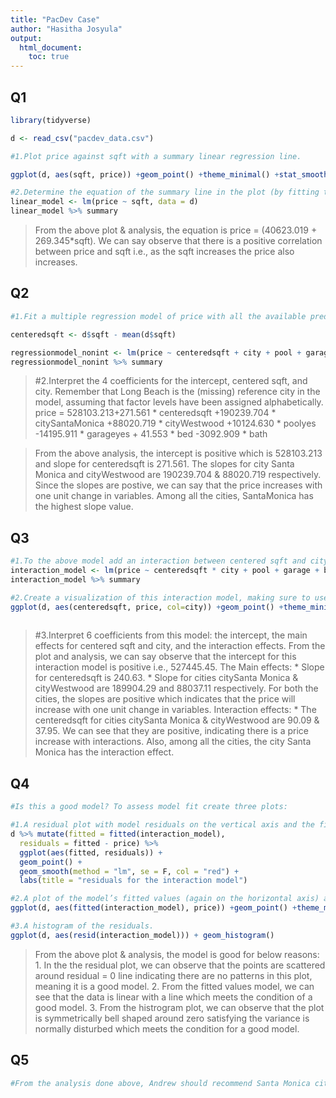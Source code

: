 ```yaml
---
title: "PacDev Case"
author: "Hasitha Josyula"
output: 
  html_document:
    toc: true
---
```



## Q1

```r

library(tidyverse)

d <- read_csv("pacdev_data.csv")

#1.Plot price against sqft with a summary linear regression line.

ggplot(d, aes(sqft, price)) +geom_point() +theme_minimal() +stat_smooth(method="lm", se = F) +labs(title = "price ~ sqft")

#2.Determine the equation of the summary line in the plot (by fitting the corresponding regression model) and interpret the coefficients for the intercept and sqft in the equation.
linear_model <- lm(price ~ sqft, data = d)
linear_model %>% summary

```
> From the above plot & analysis, the equation is price = (40623.019 + 269.345*sqft). We can say observe that there is a positive correlation between price and sqft i.e., as the sqft increases the price also increases.


## Q2

```r
#1.Fit a multiple regression model of price with all the available predictors entered additively (+). However, create a centered version of sqft (by subtracting the mean from each observation) and use this as a predictor rather than the original variable. (There should be 8 coefficients in this model.)

centeredsqft <- d$sqft - mean(d$sqft)

regressionmodel_nonint <- lm(price ~ centeredsqft + city + pool + garage + bed + bath, data=d)
regressionmodel_nonint %>% summary
```
>#2.Interpret the 4 coefficients for the intercept, centered sqft, and city. Remember that Long Beach is the (missing) reference city in the model, assuming that factor levels have been assigned alphabetically.
price = 528103.213+271.561 * centeredsqft +190239.704 * citySantaMonica +88020.719 * cityWestwood +10124.630 * poolyes -14195.911 * garageyes + 41.553 * bed -3092.909 * bath

> From the above analysis, the intercept is positive which is 528103.213 and slope for centeredsqft is 271.561. The slopes for city Santa Monica and cityWestwood are 190239.704 & 88020.719 respectively. Since the slopes are postive, we can say that the price increases with one unit change in variables. Among all the cities, SantaMonica has the highest slope value.

## Q3

```r
#1.To the above model add an interaction between centered sqft and city. This means that you combine these terms multiplicatively (*) rather than additively (+).
interaction_model <- lm(price ~ centeredsqft * city + pool + garage + bed + bath, data=d)
interaction_model %>% summary

#2.Create a visualization of this interaction model, making sure to use centered sqft in the plot.
ggplot(d, aes(centeredsqft, price, col=city)) +geom_point() +theme_minimal() +stat_smooth(method="lm", se = F) +labs(title = "price ~ centeredsqft")
  
```
>#3.Interpret 6 coefficients from this model: the intercept, the main effects for centered sqft and city, and the interaction effects.
>From the plot and analysis, we can say observe that the intercept for this interaction model is positive i.e., 527445.45. 
The Main effects:
* Slope for centeredsqft is 240.63.
* Slope for cities citySanta Monica & cityWestwood are 189904.29 and 88037.11 respectively. For both the cities, the slopes are positive which indicates that the price will increase with one unit change in variables.
Interaction effects:
* The centeredsqft for cities citySanta Monica & cityWestwood are 90.09 & 37.95. We can see that they are positive, indicating there is a price increase with interactions. Also, among all the cities, the city Santa Monica has the interaction effect.

## Q4

```r
#Is this a good model? To assess model fit create three plots:

#1.A residual plot with model residuals on the vertical axis and the fitted values on the horizontal axis. Add a summary line.
d %>% mutate(fitted = fitted(interaction_model),
  residuals = fitted - price) %>% 
  ggplot(aes(fitted, residuals)) +
  geom_point() +
  geom_smooth(method = "lm", se = F, col = "red") +
  labs(title = "residuals for the interaction model")

#2.A plot of the model’s fitted values (again on the horizontal axis) against observed values of price. Add a summary line.
ggplot(d, aes(fitted(interaction_model), price)) +geom_point() +theme_minimal() +stat_smooth(method="lm", se = F) +labs(title = "price ~ fittedvalues")

#3.A histogram of the residuals.
ggplot(d, aes(resid(interaction_model))) + geom_histogram()

```
> From the above plot & analysis, the model is good for below reasons:
1. In the the residual plot, we can observe that the points are scattered around residual = 0 line indicating there are no patterns in this plot, meaning it is a good model. 
2. From the fitted values model, we can see that the data is linear with a line which meets the condition of a good model.
3. From the histrogram plot, we can observe that the plot is symmetrically bell shaped around zero satisfying the variance is normally disturbed which meets the condition for a good model.

## Q5

```r
#From the analysis done above, Andrew should recommend Santa Monica city as first choice over Long Beach and Westwood since it has high home price effect with addition of sqft. From the analysis, we can observe that, Santa Monica city has stronger interaction effect with a positive slope of 90.09 which is three times of Westwood slope(37.95). Santa Monica has higher interaction rate followed by Westwood and Longbeach respectively. Also, he should recommend to use interaction model over other models since this model will give a better and increased adjusted R2 value which is 0.31 and decreased residual standard error i.e., 194500. When using non-interaction model, the adjusted R2 and Residual standard error are 0.30 and 195000 respectively. For linear regression model, the adjusted R2 and Residual standard error are 0.19 and 210300 respectively. So, from the above, we can say that Andrew should recommend the interaction model since it has low residual standard error and high adjusted R2 value which satisfies the conditions for a good model. So, Santa Monica city is good choice to go for when adding the sqft and Andrew should recommend the same. 
```


